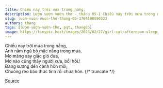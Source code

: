 ```yaml
---
title: Chiều nay trời mưa trong nắng,
description: Lượn vượn vườn thơ - tháng 05-1 Chiều nay trời mưa trong nắng, Anh nằm ngủ bỏ mặc nắng trong mưa.
slug: luon-vuon-vuon-tho-thang-05-1704188090323
authors: thang
tags: [lượn-vượn-vườn-thơ, pqt, thang05]
image: https://tinypic.host/images/2023/02/27/girl-cat-afternoon-sleeping-wallpaper-2048x1536_26.th.jpg
---
```


Chiều nay trời mưa trong nắng,\
Anh nằm ngủ bỏ mặc nắng trong mưa.\
Mơ màng say giấc gió đưa,\
Mơ nào cũng thấy người xưa, bồi hồi.!\
Đang sướng đến cảnh hôn môi,\
Chuông reo báo thức tỉnh rồi chưa hôn.
{/* truncate */}


[Source](https://www.facebook.com/ape.poem/posts/pfbid02JcS8C3zkfW4N5j7BJfUSkiEe9XoNoJgMQegieS6UPjU7FHG71a2SJgNCMw89qxCNl)
